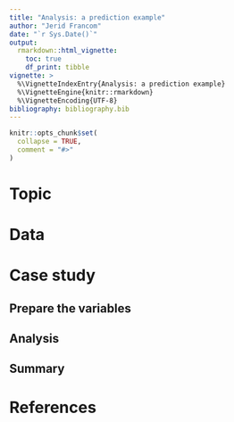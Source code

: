 ```yaml
---
title: "Analysis: a prediction example"
author: "Jerid Francom"
date: "`r Sys.Date()`"
output: 
  rmarkdown::html_vignette:
    toc: true
    df_print: tibble
vignette: >
  %\VignetteIndexEntry{Analysis: a prediction example}
  %\VignetteEngine{knitr::rmarkdown}
  %\VignetteEncoding{UTF-8}
bibliography: bibliography.bib
---
```


```r
knitr::opts_chunk$set(
  collapse = TRUE,
  comment = "#>"
)
```

<!-- SOURCE:

- https://juliasilge.com/blog/tidy-text-classification/ (glmnet)
- Machine Learning with R (Lantz) (naiveBayes)

-->

# Topic


<!-- CODE:

1. Read in the `sms` data (`analyzr` package)
2. Convert `sms_type` to factor
3. Unnest tokens (remove stopwords and filter words with low frequency)
4. Visualize high frequency terms by `sms_type`
4. Create splits (with `rsample`)
5. Convert to binary features (for `e1071` naiveBayes())
6. Create model on training data
7. Predict model on testing data
8. Evaluate results with confusion matrix

-->

# Data

# Case study

## Prepare the variables

## Analysis

## Summary

# References


